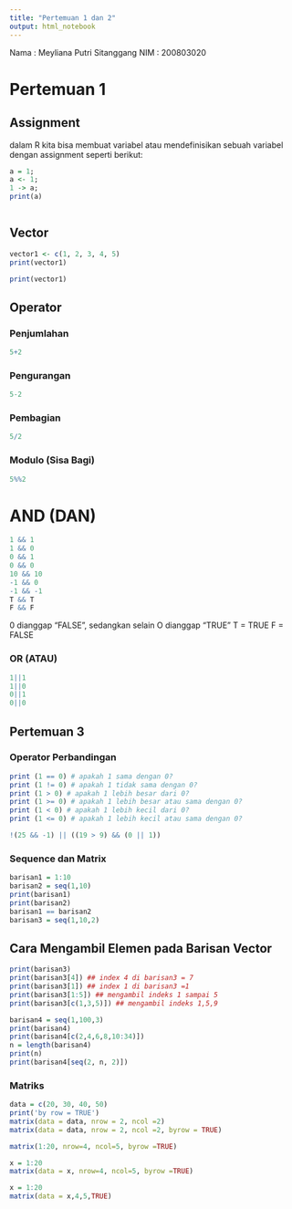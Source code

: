 ---
title: "Pertemuan 1 dan 2"
output: html_notebook
---

Nama : Meyliana Putri Sitanggang NIM : 200803020

# Pertemuan 1

## Assignment

dalam R kita bisa membuat variabel atau mendefinisikan sebuah variabel dengan assignment seperti berikut:

```{r}
a = 1;
a <- 1;
1 -> a;
print(a)
```

```{r}

```

## Vector

```{r}
vector1 <- c(1, 2, 3, 4, 5)
print(vector1)
```

```{r}
print(vector1)
```

## Operator

### Penjumlahan

```{r}
5+2

```

### Pengurangan

```{r}
5-2
```

### Pembagian

```{r}
5/2
```

### Modulo (Sisa Bagi)

```{r}
5%%2
```

# AND (DAN)

```{r}
1 && 1
1 && 0
0 && 1
0 && 0
10 && 10
-1 && 0
-1 && -1
T && T
F && F
```

0 dianggap "FALSE", sedangkan selain O dianggap "TRUE" T = TRUE F = FALSE

### OR (ATAU)

```{r}
1||1
1||0
0||1
0||0
```

## Pertemuan 3

### Operator Perbandingan

```{r}
print (1 == 0) # apakah 1 sama dengan 0?
print (1 != 0) # apakah 1 tidak sama dengan 0?
print (1 > 0) # apakah 1 lebih besar dari 0?
print (1 >= 0) # apakah 1 lebih besar atau sama dengan 0?
print (1 < 0) # apakah 1 lebih kecil dari 0?
print (1 <= 0) # apakah 1 lebih kecil atau sama dengan 0?

```

```{r}
!(25 && -1) || ((19 > 9) && (0 || 1))
```

### Sequence dan Matrix

```{r}
barisan1 = 1:10
barisan2 = seq(1,10)
print(barisan1)
print(barisan2)
barisan1 == barisan2
barisan3 = seq(1,10,2)
```

## Cara Mengambil Elemen pada Barisan Vector

```{r}
print(barisan3)
print(barisan3[4]) ## index 4 di barisan3 = 7
print(barisan3[1]) ## index 1 di barisan3 =1
print(barisan3[1:5]) ## mengambil indeks 1 sampai 5
print(barisan3[c(1,3,5)]) ## mengambil indeks 1,5,9
```

```{r}
barisan4 = seq(1,100,3)
print(barisan4) 
print(barisan4[c(2,4,6,8,10:34)])
n = length(barisan4)
print(n)
print(barisan4[seq(2, n, 2)])
```

### Matriks

```{r}
data = c(20, 30, 40, 50)
print('by row = TRUE')
matrix(data = data, nrow = 2, ncol =2)
matrix(data = data, nrow = 2, ncol =2, byrow = TRUE)
```

```{r}
matrix(1:20, nrow=4, ncol=5, byrow =TRUE)
```

```{r}
x = 1:20
matrix(data = x, nrow=4, ncol=5, byrow =TRUE)
```

```{r}
x = 1:20
matrix(data = x,4,5,TRUE)
```
